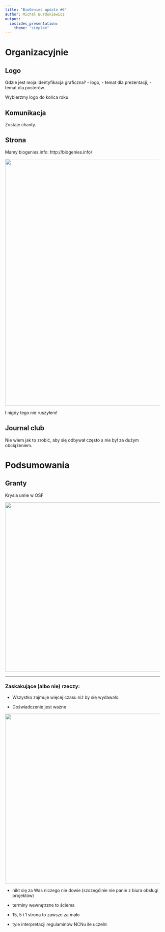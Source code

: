 ```yaml
---
title: "BioGenies update #6"
author: Michal Burdukiewicz
output: 
  ioslides_presentation:
    theme: "simplex"
---
```



<link href="https://fonts.googleapis.com/css?family=Montserrat&display=swap" rel="stylesheet">

<style>
slides > slide {
  font-family: 'Montserrat', sans-serif;
}

.center {
  display: block;
  margin-left: auto;
  margin-right: auto;

}


</style>

# Organizacyjnie

## Logo

Gdzie jest moja identyfikacja graficzna? 
 - logo,
 - temat dla prezentacji,
 - temat dla posterów.
 
Wybierzmy logo do końca roku.

## Komunikacja

Zostaje chanty.

## Strona

Mamy biogenies.info: http://biogenies.info/

<img src="figures/strona.png" width="800">

I nigdy tego nie ruszyłem!

## Journal club

Nie wiem jak to zrobić, aby się odbywał często a nie był za dużym obciążeniem.

# Podsumowania

## Granty

Krysia umie w OSF

<img src="figures/Krysia.jpg" width="550">


---
### Zaskakujące (albo nie) rzeczy:

- Wszystko zajmuje więcej czasu niż by się wydawało

- Doświadczenie jest ważne

<img src="figures/s3.PNG" width="550">


- nikt się za Was niczego nie dowie (szczególnie nie panie z biura obsługi projektów)

- terminy wewnętrzne to ściema

- 15, 5 i 1 strona to zawsze za mało

- tyle interpretacji regulaminów NCNu ile uczelni




















